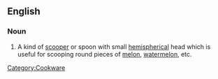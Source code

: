 ==English==
===Noun===
{{infl|en|noun}}
# A kind of [[scooper]] or spoon with small [[hemispherical]] head which is useful for scooping round pieces of [[melon]], [[watermelon]], etc.

[[Category:Cookware]]